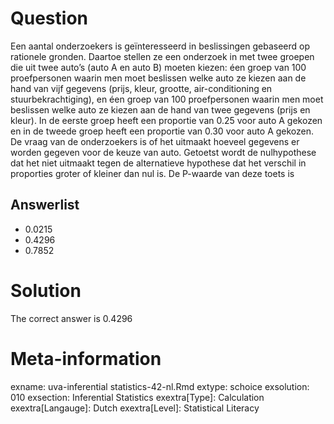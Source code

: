 Question
========

Een aantal onderzoekers is geïnteresseerd in beslissingen gebaseerd op rationele gronden. Daartoe stellen ze een onderzoek in met twee groepen die uit twee auto's (auto A en auto B) moeten kiezen: éen groep van 100 proefpersonen waarin men moet beslissen welke auto ze kiezen aan de hand van vijf gegevens (prijs, kleur, grootte, air-conditioning en stuurbekrachtiging), en éen groep van 100 proefpersonen waarin men moet beslissen welke auto ze kiezen aan de hand van twee gegevens (prijs en kleur). In de eerste groep heeft een proportie van 0.25 voor auto A gekozen en in de tweede groep heeft een proportie van 0.30 voor auto A gekozen. De vraag van de onderzoekers is of het uitmaakt hoeveel gegevens er worden gegeven voor de keuze van auto. Getoetst wordt de nulhypothese dat het niet uitmaakt tegen de alternatieve hypothese dat het verschil in proporties groter of kleiner dan nul is. De P-waarde van deze toets is

Answerlist
----------
* 0.0215
* 0.4296
* 0.7852

Solution
========

The correct answer is  0.4296

Meta-information
================
exname: uva-inferential statistics-42-nl.Rmd
extype: schoice
exsolution: 010
exsection: Inferential Statistics
exextra[Type]: Calculation
exextra[Langauge]: Dutch
exextra[Level]: Statistical Literacy
